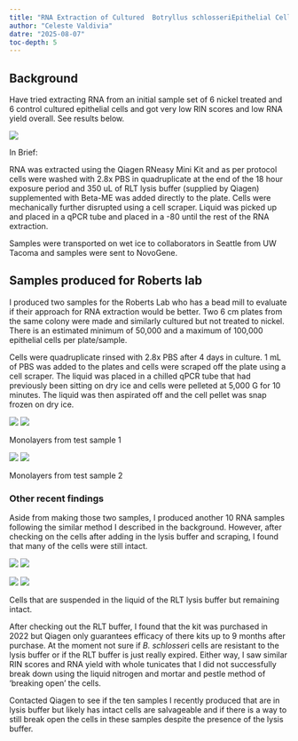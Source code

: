 ```yaml
---
title: "RNA Extraction of Cultured  Botryllus schlosseriEpithelial Cells "
author: "Celeste Valdivia"
datre: "2025-08-07"
toc-depth: 5
---
```


## Background

Have tried extracting RNA from an initial sample set of 6 nickel treated and 6 control cultured epithelial cells and got very low RIN scores and low RNA yield overall. See results below.

::: {#fig-cycle-info layout-ncol="1"}
![](rna_cells_pt1.png)
:::

In Brief:

RNA was extracted using the Qiagen RNeasy Mini Kit and as per protocol cells were washed with 2.8x PBS in quadruplicate at the end of the 18 hour exposure period and 350 uL of RLT lysis buffer (supplied by Qiagen) supplemented with Beta-ME was added directly to the plate. Cells were mechanically further disrupted using a cell scraper. Liquid was picked up and placed in a qPCR tube and placed in a -80 until the rest of the RNA extraction.

Samples were transported on wet ice to collaborators in Seattle from UW Tacoma and samples were sent to NovoGene.

## Samples produced for Roberts lab

I produced two samples for the Roberts Lab who has a bead mill to evaluate if their approach for RNA extraction would be better. Two 6 cm plates from the same colony were made and similarly cultured but not treated to nickel. There is an estimated minimum of 50,000 and a maximum of 100,000 epithelial cells per plate/sample.

Cells were quadruplicate rinsed with 2.8x PBS after 4 days in culture. 1 mL of PBS was added to the plates and cells were scraped off the plate using a cell scraper. The liquid was placed in a chilled qPCR tube that had previously been sitting on dry ice and cells were pelleted at 5,000 G for 10 minutes. The liquid was then aspirated off and the cell pellet was snap frozen on dry ice.

::: {layout-ncol="2"}
![](sr.test.1.4dps1.jpg) ![](sr.test.1.4dps2.jpg)

Monolayers from test sample 1
:::

::: {layout-ncol="2"}
![](sr.test.2.4dps1.jpg) ![](sr.test.2.4dps2.jpg)

Monolayers from test sample 2
:::

### Other recent findings

Aside from making those two samples, I produced another 10 RNA samples following the similar method I described in the background. However, after checking on the cells after adding in the lysis buffer and scraping, I found that many of the cells were still intact.

::: {layout-ncol="2"}
![](lysed0731.jpg) ![](lysed0732.jpg)

![](lysed0735.jpg) ![](lysed0733.jpg)

Cells that are suspended in the liquid of the RLT lysis buffer but remaining intact.
:::

After checking out the RLT buffer, I found that the kit was purchased in 2022 but Qiagen only guarantees efficacy of there kits up to 9 months after purchase. At the moment not sure if *B. schlosser*i cells are resistant to the lysis buffer or if the RLT buffer is just really expired. Either way, I saw similar RIN scores and RNA yield with whole tunicates that I did not successfully break down using the liquid nitrogen and mortar and pestle method of 'breaking open' the cells.

Contacted Qiagen to see if the ten samples I recently produced that are in lysis buffer but likely has intact cells are salvageable and if there is a way to still break open the cells in these samples despite the presence of the lysis buffer.
